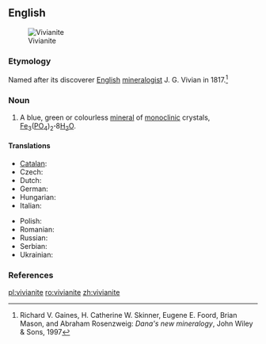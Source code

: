 ==English==
[[Image:Vivianite_w-triphylite_and_feldspar_(Hydrous_iron_phosphate_Custer_County_South_Dakota_1651).jpg|thumb|Vivianite]]

===Etymology===
Named after its discoverer [[English]] [[mineralogist]] J. G. Vivian in 1817.<ref>Richard V. Gaines, H. Catherine W. Skinner, Eugene E. Foord, Brian Mason, and Abraham Rosenzweig: ''Dana's new mineralogy'', John Wiley & Sons, 1997</ref>

===Noun===
{{en-noun|-}}

# {{mineralogy}} A blue, green or colourless [[mineral]] of [[monoclinic]] crystals,  [[iron|Fe]]<sub>3</sub>([[phosphorus|P]][[oxygen|O]]<sub>4</sub>)<sub>2</sub>'''&middot;'''8[[water|H<sub>2</sub>O]].

====Translations====
{{trans-top|mineral}}
* [[Catalan]]: {{t|ca|vivianita}}
* Czech: {{t-|cs|vivianit}}
* Dutch: {{t|nl|vivianiet}}
* German: {{t|de|Vivianit}}
* Hungarian: {{t-|hu|vivianit}}
* Italian: {{t-|it|vivianite}}
{{trans-mid}}
* Polish: {{t|pl|wiwianit}}
* Romanian: {{t+|ro|vivianit|n}}
* Russian: {{t|ru|вивианит}}
* Serbian: {{t|sr|вивианит|sc=Cyrl}}
* Ukrainian: {{t|uk|вівіаніт|xs=Ukrainian}}
{{trans-bottom}}

===References===
<references/>

[[pl:vivianite]]
[[ro:vivianite]]
[[zh:vivianite]]